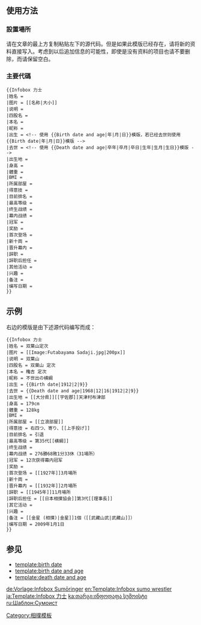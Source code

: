 <noinclude>{{Documentation subpage|種類=[[Help:模板|模板]]}}</noinclude>

== 使用方法 ==

===設置場所===
请在文章的最上方复制粘贴左下的源代码。但是如果此模版已经存在，请将新的资料直接写入。考虑到以后追加信息的可能性，即使是没有资料的项目也请不要删除，而请保留空白。

=== 主要代碼 ===
<pre style="overflow:auto; margin-left:0">
{{Infobox 力士
|姓名 = 
|图片 = [[名称|大小]]
|说明 = 
|四股名 = 
|本名 = 
|昵称 = 
|出生 = <!-- 使用 {{Birth date and age|年|月|日}}模版，若已经去世则使用{{Birth date|年|月|日}}模版 -->
|去世 = <!-- 使用 {{Death date and age|卒年|卒月|卒日|生年|生月|生日}}模版 -->
|出生地 = 
|身高 = 
|體重 = 
|BMI = 
|所属部屋 = 
|得意技 = 
|目前排名 = 
|最高等级 = 
|终生战绩 = 
|幕内战绩 = 
|冠军 = 
|奖励 = 
|首次登场 = 
|新十両 = 
|晋升幕内 = 
|辞职 = 
|辞职后担任 = 
|其他活动 = 
|兴趣 = 
|备注 = 
|编写日期 = 
}}
</pre>

== 示例 ==
{{Infobox 力士
|姓名 = 双葉山定次
|图片 = [[Image:Futabayama Sadaji.jpg|200px]]
|说明 = 双葉山
|四股名 = 双葉山 定次
|本名 = 龝吉 定次
|昵称 = 不世出の横綱
|出生 = {{Birth date|1912|2|9}}
|去世 = {{Death date and age|1968|12|16|1912|2|9}}
|出生地 = [[大分県]][[宇佐郡]]天津村布津部
|身高 = 179cm
|體重 = 128kg
|BMI = 
|所属部屋 = [[立浪部屋]]
|得意技 = 右四つ、寄り、[[上手投げ]]
|目前排名 = 引退
|最高等级 = 第35代[[横綱]]
|终生战绩 = 
|幕内战绩 = 276勝68敗1分33休（31場所）
|冠军 = 12次获得幕内冠军
|奖励 = 
|首次登场 = [[1927年]]3月場所
|新十両 = 
|晋升幕内 = [[1932年]]2月場所
|辞职 = [[1945年]]11月場所
|辞职后担任 = [[日本相撲協会]]第3代[[理事長]]
|其它活动 = 
|兴趣 = 
|备注 = [[金星 (相撲)|金星]]1個（[[武藏山武|武藏山]]）
|编写日期 = 2009年1月1日
}}

右边的模版是由下述源代码编写而成：
<pre style="overflow: auto; font-size: small">
{{Infobox 力士
|姓名 = 双葉山定次
|图片 = [[Image:Futabayama Sadaji.jpg|200px]]
|说明 = 双葉山
|四股名 = 双葉山 定次
|本名 = 龝吉 定次
|昵称 = 不世出の横綱
|出生 = {{Birth date|1912|2|9}}
|去世 = {{Death date and age|1968|12|16|1912|2|9}}
|出生地 = [[大分県]][[宇佐郡]]天津村布津部
|身高 = 179cm
|體重 = 128kg
|BMI = 
|所属部屋 = [[立浪部屋]]
|得意技 = 右四つ、寄り、[[上手投げ]]
|目前排名 = 引退
|最高等级 = 第35代[[横綱]]
|终生战绩 = 
|幕内战绩 = 276勝68敗1分33休（31場所）
|冠军 = 12次获得幕内冠军
|奖励 = 
|首次登场 = [[1927年]]3月場所
|新十両 = 
|晋升幕内 = [[1932年]]2月場所
|辞职 = [[1945年]]11月場所
|辞职后担任 = [[日本相撲協会]]第3代[[理事長]]
|其它活动 = 
|兴趣 = 
|备注 = [[金星 (相撲)|金星]]1個（[[武藏山武|武藏山]]）
|编写日期 = 2009年1月1日
}}
</pre>
==参见==
*[[template:birth date]]
*[[template:birth date and age]]
*[[template:death date and age]]

<includeonly>
[[Category:相撲模板]]

[[de:Vorlage:Infobox Sumōringer]]
[[en:Template:Infobox sumo wrestler]]
[[ja:Template:Infobox 力士]]
[[ka:თარგი:ინფოდაფა სუმოისტი]]
[[ru:Шаблон:Сумоист]]
</includeonly>
